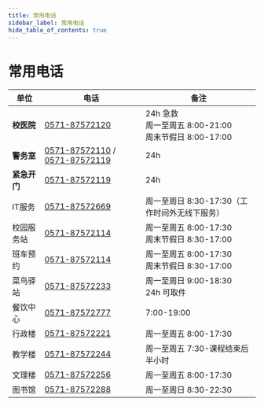 ---
title: 常用电话
sidebar_label: 常用电话
hide_table_of_contents: true
---

# 常用电话

| 单位               | 电话                           | 备注                                      |
|------------------|----------------------------|-----------------------------------------|
| **校医院**       | [0571-87572120](tel:0571-87572120) | 24h 急救<br />周一至周五 8:00-21:00<br />周末节假日 8:00-17:00 |
| **警务室**       | [0571-87572110](tel:0571-87572110) / [0571-87572119](tel:0571-87572119) | 24h                                      |
| **紧急开门**     | [0571-87572119](tel:0571-87572119) | 24h                                      |
| IT服务       | [0571-87572669](tel:0571-87572669) | 周一至周日 8:30-17:30（工作时间外无线下服务） |
| 校园服务站   | [0571-87572114](tel:0571-87572114) | 周一至周五 8:00-17:30<br />周末节假日 8:30-17:00 |
| 班车预约     | [0571-87572114](tel:0571-87572114) | 周一至周五 8:00-17:30<br />周末节假日 8:30-17:00       |
| 菜鸟驿站     | [0571-87572233](tel:0571-87572233) | 周一至周日 9:00-18:30<br />24h 可取件                    |
| 餐饮中心     | [0571-87572777](tel:0571-87572777) | 7:00-19:00                     |
| 行政楼       | [0571-87572221](tel:0571-87572221) | 周一至周五 8:00-17:30                      |
| 教学楼       | [0571-87572244](tel:0571-87572244) | 周一至周五 7:30-课程结束后半小时              |
| 文理楼       | [0571-87572256](tel:0571-87572256) | 周一至周五 8:00-17:30                      |
| 图书馆       | [0571-87572288](tel:0571-87572288) | 周一至周日 8:30-22:30                     |

